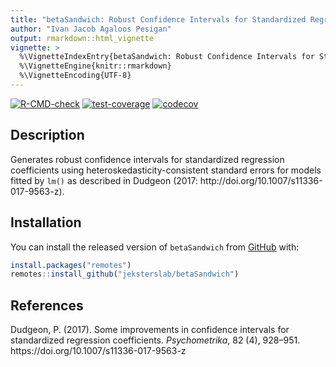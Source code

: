 ```yaml
---
title: "betaSandwich: Robust Confidence Intervals for Standardized Regression Coefficients"
author: "Ivan Jacob Agaloos Pesigan"
output: rmarkdown::html_vignette
vignette: >
  %\VignetteIndexEntry{betaSandwich: Robust Confidence Intervals for Standardized Regression Coefficients}
  %\VignetteEngine{knitr::rmarkdown}
  %\VignetteEncoding{UTF-8}
---
```


<!-- badges: start -->
[![R-CMD-check](https://github.com/jeksterslab/betaSandwich/workflows/R-CMD-check/badge.svg)](https://github.com/jeksterslab/betaSandwich/actions)
[![test-coverage](https://github.com/jeksterslab/betaSandwich/actions/workflows/test-coverage.yaml/badge.svg)](https://github.com/jeksterslab/betaSandwich/actions/workflows/test-coverage.yaml)
[![codecov](https://codecov.io/gh/jeksterslab/betaSandwich/branch/main/graph/badge.svg)](https://codecov.io/gh/jeksterslab/betaSandwich)
<!-- badges: end -->

## Description

Generates robust confidence intervals for standardized regression coefficients
using heteroskedasticity-consistent standard errors for models fitted by `lm()` as described in Dudgeon (2017: http://doi.org/10.1007/s11336-017-9563-z).

## Installation

You can install the released version of
`betaSandwich`
from
[GitHub](https://github.com/jeksterslab/betaSandwich) with:

```r
install.packages("remotes")
remotes::install_github("jeksterslab/betaSandwich")
```

## References

Dudgeon, P. (2017).
Some improvements in confidence intervals for standardized regression coefficients. 
*Psychometrika*, 82 (4), 928–951.
https://doi.org/10.1007/s11336-017-9563-z
